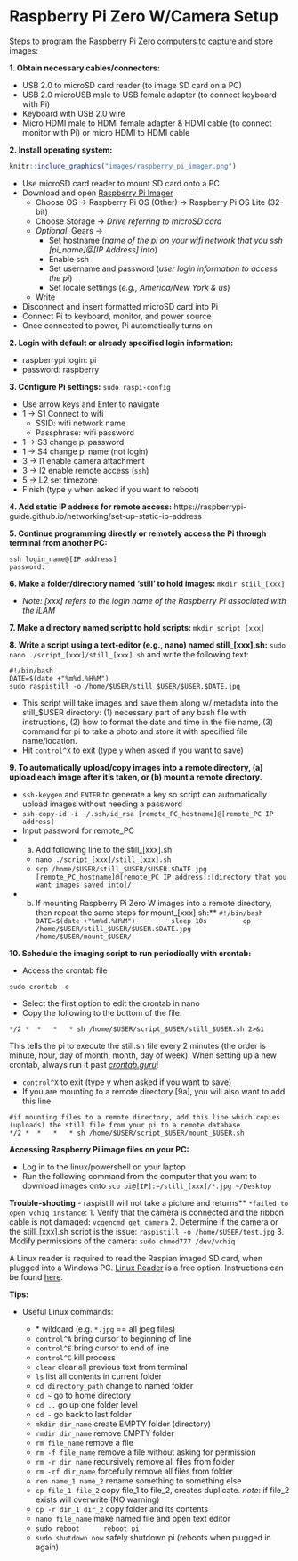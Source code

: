 # Raspberry Pi Zero W/Camera Setup
  Steps to program the Raspberry Pi Zero computers to capture and store images:  

**1. Obtain necessary cables/connectors:**

  - USB 2.0 to microSD card reader (to image SD card on a PC)
  - USB 2.0 microUSB male to USB female adapter (to connect keyboard with Pi)
  - Keyboard with USB 2.0 wire
  - Micro HDMI male to HDMI female adapter & HDMI cable (to connect monitor with Pi) or micro HDMI to HDMI cable
  
  
**2. Install operating system:**

```r
knitr::include_graphics("images/raspberry_pi_imager.png")
```


  - Use microSD card reader to mount SD card onto a PC
  - Download and open [Raspberry Pi Imager](https://www.raspberrypi.com/software/)
    - Choose OS → Raspberry Pi OS (Other) → Raspberry Pi OS Lite (32-bit)
    - Choose Storage  → *Drive referring to microSD card*
    - *Optional*: Gears →
      - Set hostname (*name of the pi on your wifi network that you ssh [pi_name]@[IP Address] into*)
      - Enable ssh
      - Set username and password (*user login information to access the pi*)
      - Set locale settings (*e.g., America/New York & us*)
    - Write
  - Disconnect and insert formatted microSD card into Pi
  - Connect Pi to keyboard, monitor, and power source
  - Once connected to power, Pi automatically turns on

**2. Login with default or already specified login information:**

  - raspberrypi login: pi
  - password: raspberry   

**3. Configure Pi settings:** ```sudo raspi-config```

  - Use arrow keys and Enter to navigate
  - 1 → S1  Connect to wifi  
    - SSID: wifi network name
    - Passphrase: wifi password
  - 1 → S3  change pi password
  - 1 → S4  change pi name (not login)
  - 3 → I1  enable camera attachment
  - 3 → I2  enable remote access (```ssh```)
  - 5 → L2  set timezone
  - Finish (type ```y``` when asked if you want to reboot)

**4. Add static IP address for remote access:**
  https://raspberrypi-guide.github.io/networking/set-up-static-ip-address

**5. Continue programming directly or remotely access the Pi through terminal from another PC:**

```
ssh login_name@[IP address]
password:
```
  
**6. Make a folder/directory named 'still' to hold images: **
```mkdir still_[xxx]```

  - *Note: [xxx] refers to the login name of the Raspberry Pi associated with the iLAM*

**7. Make a directory named script to hold scripts: **
```mkdir script_[xxx]``` 
  
**8. Write a script using a text-editor (e.g., nano) named still_[xxx].sh:**
  ```sudo nano ./script_[xxx]/still_[xxx].sh``` and write the following text:
  
```
#!/bin/bash
DATE=$(date +"%m%d.%H%M")
sudo raspistill -o /home/$USER/still_$USER/$USER.$DATE.jpg
```
 - This script will take images and save them along w/ metadata into the still_$USER directory: (1) necessary part of any bash file with instructions, (2) how to format the date and time in the file name, (3) command for pi to take a photo and store it with specified file name/location. 
  - Hit ```control^X``` to exit (type ```y``` when asked if you want to save)

**9. To automatically upload/copy images into a remote directory, (a) upload each image after it's taken, or (b) mount a remote directory.**

  - ```ssh-keygen``` and ```ENTER``` to generate a key so script can automatically upload images without needing a password
  - ```ssh-copy-id -i ~/.ssh/id_rsa [remote_PC_hostname]@[remote_PC IP address]```
  - Input password for remote_PC
  - a. Add following line to the still_[xxx].sh
    - ```nano ./script_[xxx]/still_[xxx].sh```
    - ```scp /home/$USER/still_$USER/$USER.$DATE.jpg [remote_PC_hostname]@[remote_PC IP address]:[directory that you want images saved into]/```

  - b. If mounting Raspberry Pi Zero W images into a remote directory, then repeat the same steps for mount_[xxx].sh:**
        ```
        #!/bin/bash
        DATE=$(date +"%m%d.%H%M")
        sleep 10s
        cp /home/$USER/still_$USER/$USER.$DATE.jpg /home/$USER/mount_$USER/
        ```
        
**10. Schedule the imaging script to run periodically with crontab:**

  - Access the crontab file
```
sudo crontab -e
```
  - Select the first option to edit the crontab in nano
  - Copy the following to the bottom of the file:
```
*/2 *  *   *   * sh /home/$USER/script_$USER/still_$USER.sh 2>&1
```
  This tells the pi to execute the still.sh file every 2 minutes 
  (the order is minute, hour, day of month, month, day of week). When setting up a new crontab, always run it past [*crontab.guru*](https://crontab.guru/)!
  
  - ```control^X``` to exit (type y when asked if you want to save)
  - If you are mounting to a remote directory [9a], you will also want to add this line
```
#if mounting files to a remote directory, add this line which copies (uploads) the still file from your pi to a remote database
*/2 *  *   *   * sh /home/$USER/script_$USER/mount_$USER.sh 
```

**Accessing Raspberry Pi image files on your PC:**

  - Log in to the linux/powershell on your laptop
  - Run the following command from the computer that you want to download images onto
  ```scp pi@[IP]:~/still_[xxx]/*.jpg ~/Desktop```

**Trouble-shooting**
  - raspistill will not take a picture and returns** ```*failed to open vchiq instance```:
    1. Verify that the camera is connected and the ribbon cable is not damaged:
      ```vcgencmd get_camera```
    2. Determine if the camera or the still_[xxx].sh script is the issue:
      ```raspistill -o /home/$USER/test.jpg```
    3. Modify permissions of the camera:
      ```sudo chmod777 /dev/vchiq```

A Linux reader is required to read the Raspian imaged SD card, when plugged into a Windows PC. [Linux Reader](https://www.diskinternals.com/linux-reader/) is a free option. Instructions can be found [here](https://raspberrytips.com/read-raspberry-pi-sd-card-windows/).

  **Tips:**
  
- Useful Linux commands:

  - \*				wildcard (e.g. `*.jpg` == all jpeg files)
  - ```control^A``` 		bring cursor to beginning of line
  - ```control^E```		bring cursor to end of line
  - ```control^C```		kill process
  - ```clear``` 			clear all previous text from terminal
  - ```ls```  			list all contents in current folder
  - ```cd directory_path```  	change to named folder
  - ```cd ~```			go to home directory
  - ```cd ..``` 			go up one folder level
  - ```cd -```  			go back to last folder
  - ```mkdir dir_name```  	create EMPTY folder (directory)
  - ```rmdir dir_name```  	remove EMPTY folder
  - ```rm file_name```  		remove a file
  - ```rm -f file_name```  	remove a file without asking for permission
  - ```rm -r dir_name```  	recursively remove all files from folder
  - ```rm -rf dir_name```  	forcefully remove all files from folder
  - ```ren name_1 name_2``` 	rename something to something else
  - ```cp file_1 file_2```  	copy file_1 to file_2, creates duplicate. *note*: if file_2 exists will overwrite (NO warning)
  - ```cp -r dir_1 dir_2``` 	copy folder and its contents
  - ```nano file_name```  	make named file and open text editor
  - ```sudo reboot		reboot pi``` 
  - ```sudo shutdown now```	safely shutdown pi (reboots when plugged in again)

